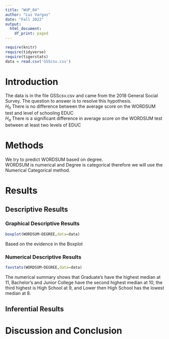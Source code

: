 ```yaml
---
title: "WUP_04"
author: "Luz Vargas"
date: "Fall 2022"
output:
  html_document:
    df_print: paged
---
```


```r
require(knitr)
require(tidyverse)
require(tigerstats)
data = read.csv('GSScsv.csv')
```

# Introduction

<!--In this section you explain what you are trying to show.  Where did the data come from?  What is the research or other question you are trying to answer?!-->

The data is in the file GSScsv.csv and came from the 2018 General Social Survey. The question to answer is to resolve this hypothesis.\
$H_0$ There is no difference between the average score on the WORDSUM test and level of schooling EDUC\
$H_a$ There is a significant difference in average score on the WORDSUM test between at least two levels of EDUC

# Methods

<!--Decide on your methods:  use "variable analysis" or other appropriate descriptors.  Make sure to choose at least one graphical method and at least one numerical method.!-->

We try to predict WORDSUM based on degree.\
WORDSUM is numerical and Degree is categorical therefore we will use the Numerical Categorical method.

# Results

<!--Divide this section into two sub-sections:  One for your descriptive  results and one for your inferential results.!-->

## Descriptive Results

### Graphical Descriptive Results

<!--Graphical results here.  Make sure to show your code.  Provide appropriate labels for axes, giving units if possible, and provide a good title for the graph, too.  Use the graphical results to describe the patterns if any that exist in the data as focused toward the research question!-->

```r
boxplot(WORDSUM~DEGREE,data=data)
```


Based on the evidence in the Boxplot  

### Numerical Descriptive Results

<!--Numerical results go here. Use the numerical results to describe the patterns if any that exist in the data as focused toward the research question!-->

```r
favstats(WORDSUM~DEGREE,data=data)
```


The numerical summary shows that Graduate's have the highest median at 11, Bachelor's and Junior College have the second highest median at 10, the third highest is High School at 9, and Lower then High School has the lowest median at 8.  

## Inferential Results

<!--State hypothesis clearly.  Make sure your discussion of the inferential test covers all the aspects that the test output produces, such as test statistic, p-value etc.  Make a decision about the null hypothesis, explain the assumptions on which the selected test/procedure was based, and why the chosen procedure satisfys the assumptions and is appropriate to answer the research question!-->

# Discussion and Conclusion

<!--Discussion and conclusion here.  If you found a relationship be sure to consider whether the relationship occurs because one of the variavbles causes the other, or whether they perhasps are related for some other reason.  Watch the chapter 6 videos from the GeorgeTown videos collection.!-->

